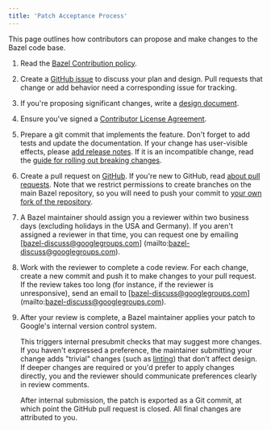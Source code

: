 ```yaml
---
title: 'Patch Acceptance Process'
---
```




This page outlines how contributors can propose and make changes to the Bazel
code base.

1. Read the [Bazel Contribution policy](/contribute/policy).
1. Create a [GitHub issue](https://github.com/bazelbuild/bazel/) to
   discuss your plan and design. Pull requests that change or add behavior
   need a corresponding issue for tracking.
1. If you're proposing significant changes, write a
   [design document](/contribute/design-documents).
1. Ensure you've signed a [Contributor License
   Agreement](https://cla.developers.google.com).
1. Prepare a git commit that implements the feature. Don't forget to add tests
   and update the documentation. If your change has user-visible effects, please
   [add release notes](/contribute/release-notes). If it is an incompatible change,
   read the [guide for rolling out breaking changes](/contribute/breaking-changes).
1. Create a pull request on
   [GitHub](https://github.com/bazelbuild/bazel/pulls). If you're new to GitHub,
   read [about pull
   requests](https://help.github.com/articles/about-pull-requests/). Note that
   we restrict permissions to create branches on the main Bazel repository, so
   you will need to push your commit to [your own fork of the
   repository](https://help.github.com/articles/working-with-forks/).
1. A Bazel maintainer should assign you a reviewer within two business days
   (excluding holidays in the USA and Germany). If you aren't assigned a
   reviewer in that time, you can request one by emailing
   [bazel-discuss@googlegroups.com]
   (mailto:bazel-discuss@googlegroups.com).
1. Work with the reviewer to complete a code review. For each change, create a
   new commit and push it to make changes to your pull request. If the review
   takes too long (for instance, if the reviewer is unresponsive), send an email to
   [bazel-discuss@googlegroups.com]
   (mailto:bazel-discuss@googlegroups.com).
1. After your review is complete, a Bazel maintainer applies your patch to
   Google's internal version control system.

   This triggers internal presubmit checks
   that may suggest more changes. If you haven't expressed a preference, the
   maintainer submitting your change  adds "trivial" changes (such as
   [linting](https://en.wikipedia.org/wiki/Lint_(software))) that don't affect
   design. If deeper changes are required or you'd prefer to apply
   changes directly, you and the reviewer should communicate preferences
   clearly in review comments.

   After internal submission, the patch is exported as a Git commit,
   at which point the GitHub pull request is closed. All final changes
   are attributed to you.
